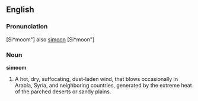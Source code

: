 ==English==

===Pronunciation===
[Si*moom"] also [[simoon]] [Si*moon"]
{{rfp}}

===Noun===
'''simoom'''

# A hot, dry, suffocating, dust-laden wind, that blows occasionally in Arabia, Syria, and neighboring countries, generated by the extreme heat of the parched deserts or sandy plains.